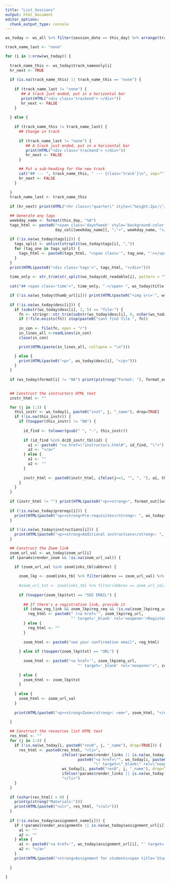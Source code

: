 ```yaml
---
title: "List_Sessions"
output: html_document
editor_options: 
  chunk_output_type: console
---
```


```r
ws_today <- ws_all %>% filter(session_date == this_day) %>% arrange(track_dtsort, track_nameonly, wkshp_dtsort)

track_name_last <- "none"

for (i in 1:nrow(ws_today)) {
  
  track_name_this <- ws_today$track_nameonly[i]
  hr_next <- TRUE
  
  if (is.na(track_name_this) || track_name_this == "none") {
    
    if (track_name_last != "none") {
       ## A track just ended, put in a horizontal bar
       print(HTML("<div class='trackend'> </div>"))
       hr_next <- FALSE
    } 
    
  } else {
    
    if (track_name_this != track_name_last) {
      ## Change in track 
      
      if (track_name_last != "none") {
         ## A track just ended, put in a horizontal bar
         print(HTML("<div class='trackend'> </div>"))
         hr_next <- FALSE
      } 

      ## Put a sub-heading for the new track
      cat("## --- ", track_name_this, " --- {class='track'}\n", sep="")
      hr_next <- FALSE
    }
    
  }
  track_name_last <- track_name_this
  
  if (hr_next) print(HTML("<hr class=\"quarter\" style=\"height:2px;\"/>"))

  ## Generate any tags
  weekday_name <- format(this_day, "%A")
  tags_html <- paste0("<span class='dayofweek' style='background-color:", 
                      day_col[[weekday_name]], ";'>", weekday_name, "</span>")
  
  if (!is.na(ws_today$tags[i])) {
    tags_split <- unlist(strsplit(ws_today$tags[i], ","))
    for (tag_one in tags_split) {
      tags_html <- paste0(tags_html, "<span class='", tag_one, "'></span>")  
    }
  }
  print(HTML(paste0("<div class='tags'>", tags_html, "</div>")))
  
  time_only <- str_trim(str_split(ws_today$dt_readable[i], pattern = "\\|")[[1]][2])
  
  cat("## <span class='time'>", time_only, ".</span> ", ws_today$title[i], "\n", sep="")

  if (!is.na(ws_today$thumb_url[i])) print(HTML(paste0("<img src='", ws_today$thumb_url[i], "' style='float:right; padding:5px;'/>")))
  
  if (!is.na(ws_today$desc[i])) {
    if (substr(ws_today$desc[i], 1, 5) == "file:") {
      fn <- stringr::str_trim(substr(ws_today$desc[i], 6, nchar(ws_today$desc[i])))
      if (!file.exists(fn)) stop(paste0("cant find file ", fn))
      
      in_con <- file(fn, open = "r")
      in_lines_all <-readLines(in_con)
      close(in_con)

      print(HTML(paste(in_lines_all, collapse = "\n")))

    } else {
      print(HTML(paste0("<p>", ws_today$desc[i], "</p>")))
    }
  }
  
  if (ws_today$format[i] != "NA") print(p(strong("Format: "), format_out[[ws_today$format[i]]][1]))

  
  ## Construct the instructors HTML text
  instr_html <- ""

  for (j in 1:3) {
    this_instr <- ws_today[i, paste0("inst", j, "_name"), drop=TRUE]
    if (!is.na(this_instr)) {
      if (toupper(this_instr) != "NA") {
        
        id_find <- tolower(gsub(" ", "-", this_instr))
        
        if (id_find %in% dc20_instr_tbl$id) {
          a1 <- paste0( "<a href=\"instructors.html#", id_find, "\">")
          a2 <- "</a>"
        } else {
          a1 <- ""
          a2 <- ""
        }
        
        instr_html <- paste0(instr_html, ifelse(j==1, "", ", "), a1, this_instr, a2)
      }
    }
  }
  
  if (instr_html != "") print(HTML(paste0("<p><strong>", format_out[[ws_today$format[i]]][2], ":</strong> ", instr_html)))
  
  if (!is.na(ws_today$prereqs[i])) {
    print(HTML(paste0("<p><strong>Pre-requisites</strong>: ", ws_today$prereqs[i], "</p>")))
  }
  
  if (!is.na(ws_today$instructions[i])) {
    print(HTML(paste0("<p><strong>Additional instructions</strong>: ", ws_today$instructions[i], "</p>")))
  }

  ## Construct the Zoom link
  zoom_url_val <- ws_today$zoom_url[i]
  if (params$render_zoom && !is.na(zoom_url_val)) {

    if (zoom_url_val %in% zoomlinks_tbl$abbrev) {
      
      zoom_lkp <- zoomlinks_tbl %>% filter(abbrev == zoom_url_val) %>% as.list()
      
      #zoom_url_txt <- zoomlinks_tbl %>% filter(abbrev == zoom_url_val) %>% pull(txt)  
        
      if (toupper(zoom_lkp$txt) == "SEE EMAIL") {
        
        ## If there's a registration link, provide it
        if (show_reg_link && zoom_lkp$reg_req && !is.na(zoom_lkp$reg_url)) {
          reg_html <- paste0(" (<a href='", zoom_lkp$reg_url, 
                             "' target='_blank' rel='noopener'>Register</a>)")
        } else {
          reg_html <- ""
        }
        
        zoom_html <- paste0("see your confirmation email", reg_html)
        
      } else if (toupper(zoom_lkp$txt) == "URL") {
        
        zoom_html <- paste0("<a href='", zoom_lkp$mtg_url, 
                                "' target='_blank' rel='noopener'>", zoom_lkp$name, "</a>") 
        
      } else {
        zoom_html <- zoom_lkp$txt
      }
      
    } else {
      zoom_html <- zoom_url_val
    }
      
    print(HTML(paste0("<p><strong>Zoom</strong>: <em>", zoom_html, "</em></p>")))
  
  }

  ## Construct the resources list HTML text
  res_html <- ""
  for (j in 1:4) {
    if (!is.na(ws_today[i, paste0("res0", j, "_name"), drop=TRUE])) {
      res_html <- paste0(res_html, "<li>",
                         ifelse(!params$render_links || is.na(ws_today[i, paste0("res0", j, "_url"), drop=TRUE]), "", 
                                paste0("<a href=\"", ws_today[i, paste0("res0", j, "_url"), drop=TRUE], 
                                       "\" target=\"_blank\" rel=\"noopener\">")),
                         ws_today[i, paste0("res0", j, "_name"), drop=TRUE],
                         ifelse(!params$render_links || is.na(ws_today[i, paste0("res0", j, "_url"), drop=TRUE]), "", "</a>"), 
                         "</li>")
    }
  }
  
  if (nchar(res_html) > 0) {
    print(p(strong("Materials:")))
    print(HTML(paste0("<ul>", res_html, "</ul>")))
  }
  
  if (!is.na(ws_today$assignment_name[i])) {
    if (!params$render_assignments || is.na(ws_today$assignment_url[i])) {
      a1 <- ""
      a2 <- ""
    } else {
      a1 <- paste0("<a href='", ws_today$assignment_url[i], "' target='_blank' rel='noopener'>")
      a2 <- "</a>"
    }
    print(HTML(paste0("<strong>Assignment for students<span title='Students taking DroneCamp as part of a course should consult with their instructor whether they should complete the assignment'><img src='images/info-icon_green_16x16x256.png' style='width:16px; height:16px; margin-bottom:3px;'/></span>:</strong> ", a1, ws_today$assignment_name[i], a2)))
    
  }

}

```

